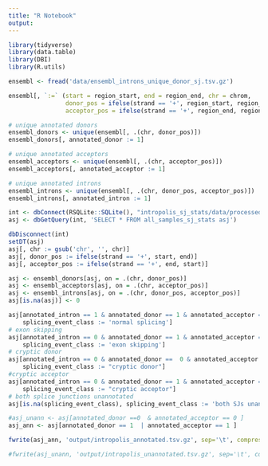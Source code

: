```yaml
---
title: "R Notebook"
output: 
---
```


```r
library(tidyverse)
library(data.table)
library(DBI)
library(R.utils)
```


```r
ensembl <- fread('data/ensembl_introns_unique_donor_sj.tsv.gz')

ensembl[, `:=` (start = region_start, end = region_end, chr = chrom,
                donor_pos = ifelse(strand == '+', region_start, region_end),
                acceptor_pos = ifelse(strand == '+', region_end, region_start))]

```


```r
# unique annotated donors
ensembl_donors <- unique(ensembl[, .(chr, donor_pos)])
ensembl_donors[, annotated_donor := 1]

# unique annotated acceptors
ensembl_acceptors <- unique(ensembl[, .(chr, acceptor_pos)])
ensembl_acceptors[, annotated_acceptor := 1]

# unique annotated introns
ensembl_introns <- unique(ensembl[, .(chr, donor_pos, acceptor_pos)])
ensembl_introns[, annotated_intron := 1]
```



```r
int <- dbConnect(RSQLite::SQLite(), "intropolis_sj_stats/data/processed/intropolis_SJ_summary.sqlite")
asj <- dbGetQuery(int, 'SELECT * FROM all_samples_sj_stats asj')

dbDisconnect(int)
setDT(asj)
asj[, chr := gsub('chr', '', chr)]
asj[, donor_pos := ifelse(strand == '+', start, end)]
asj[, acceptor_pos := ifelse(strand == '+', end, start)]

asj <- ensembl_donors[asj, on = .(chr, donor_pos)]
asj <- ensembl_acceptors[asj, on = .(chr, acceptor_pos)]
asj <- ensembl_introns[asj, on = .(chr, donor_pos, acceptor_pos)]
asj[is.na(asj)] <- 0
```

```r
asj[annotated_intron == 1 & annotated_donor == 1 & annotated_acceptor == 1,
    splicing_event_class := 'normal splicing']
# exon skipping
asj[annotated_intron == 0 & annotated_donor == 1 & annotated_acceptor == 1, 
    splicing_event_class := 'exon skipping']
# cryptic donor
asj[annotated_intron == 0 & annotated_donor ==  0 & annotated_acceptor == 1,
    splicing_event_class := "cryptic donor"]
#cryptic acceptor
asj[annotated_intron == 0 & annotated_donor == 1 & annotated_acceptor == 0,
    splicing_event_class := "cryptic acceptor"]
# both splice junctions unannotated
asj[is.na(splicing_event_class), splicing_event_class := 'both SJs unannotated']
```

```r


#asj_unann <- asj[annotated_donor ==0  & annotated_acceptor == 0 ]
asj_ann <- asj[annotated_donor == 1  | annotated_acceptor == 1 ]

fwrite(asj_ann, 'output/intropolis_annotated.tsv.gz', sep='\t', compress = 'gzip')

#fwrite(asj_unann, 'output/intropolis_unannotated.tsv.gz', sep='\t', compress = 'gzip')
```

